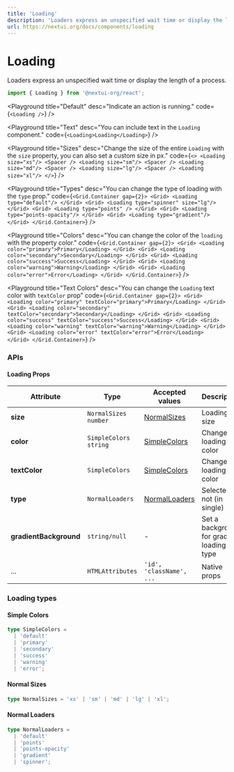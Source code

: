 ```yaml
---
title: 'Loading'
description: 'Loaders express an unspecified wait time or display the length of a process.'
url: https://nextui.org/docs/components/loading
---
```


# Loading

Loaders express an unspecified wait time or display the length of a process.

```jsx
import { Loading } from '@nextui-org/react';
```

<CarbonAd />

<Playground
  title="Default"
  desc="Indicate an action is running."
  code={`
  <Loading />
`}
/>

<Playground
  title="Text"
  desc="You can include text in the `Loading` component."
  code={`
  <Loading>Loading</Loading>
`}
/>

<Playground
  title="Sizes"
  desc="Change the size of the entire `Loading` with the `size` property, you can also set a custom size in px."
  code={`
<>
  <Loading size="xs"/>
  <Spacer />
  <Loading size="sm"/>
  <Spacer />
  <Loading size="md"/>
  <Spacer />
  <Loading size="lg"/>
  <Spacer />
  <Loading size="xl"/>
</>
`}
/>

<Playground
  title="Types"
  desc="You can change the type of loading with the `type` prop."
  code={`
  <Grid.Container gap={2}>
    <Grid>
      <Loading type="default"/>
    </Grid>
    <Grid>
      <Loading type="spinner" size="lg"/>
    </Grid>
    <Grid>
      <Loading type="points" />
    </Grid>
    <Grid>
      <Loading type="points-opacity"/>
    </Grid>
    <Grid>
      <Loading type="gradient"/>
    </Grid>
  </Grid.Container>
`}
/>

<Playground
  title="Colors"
  desc="You can change the color of the `loading` with the property color."
  code={`
<Grid.Container gap={2}>
  <Grid>
    <Loading color="primary">Primary</Loading>
  </Grid>
  <Grid>
    <Loading color="secondary">Secondary</Loading>
  </Grid>
  <Grid>
    <Loading color="success">Success</Loading>
  </Grid>
  <Grid>
    <Loading color="warning">Warning</Loading>
  </Grid>
  <Grid>
    <Loading color="error">Error</Loading>
  </Grid>
</Grid.Container>
`}
/>

<Playground
  title="Text Colors"
  desc="You can change the `Loading` text color with `textColor` prop"
  code={`
<Grid.Container gap={2}>
  <Grid>
    <Loading color="primary" textColor="primary">Primary</Loading>
  </Grid>
  <Grid>
    <Loading color="secondary" textColor="secondary">Secondary</Loading>
  </Grid>
  <Grid>
    <Loading color="success" textColor="success">Success</Loading>
  </Grid>
  <Grid>
    <Loading color="warning" textColor="warning">Warning</Loading>
  </Grid>
  <Grid>
    <Loading color="error" textColor="error">Error</Loading>
  </Grid>
</Grid.Container>
`}
/>

<Spacer y={3} />

### APIs

<Spacer y={2} />

#### Loading Props

| Attribute              | Type                    | Accepted values                  | Description                                | Default   |
| ---------------------- | ----------------------- | -------------------------------- | ------------------------------------------ | --------- |
| **size**               | `NormalSizes` `number`  | [NormalSizes](#normal-sizes)     | Loading size                               | `medium`  |
| **color**              | `SimpleColors` `string` | [SimpleColors](#simple-colors)   | Change loading color                       | `primary` |
| **textColor**          | `SimpleColors`          | [SimpleColors](#simple-colors)   | Change loading text color                  | `default` |
| **type**               | `NormalLoaders`         | [NormalLoaders](#normal-loaders) | Selected or not (in single)                | `default` |
| **gradientBackground** | `string/null`           | -                                | Set a background for gradient loading type | -         |
| ...                    | `HTMLAttributes`        | `'id', 'className', ...`         | Native props                               | -         |

<Spacer y={2} />

### Loading types

<Spacer y={1} />

#### Simple Colors

```ts
type SimpleColors =
  | 'default'
  | 'primary'
  | 'secondary'
  | 'success'
  | 'warning'
  | 'error';
```

#### Normal Sizes

```ts
type NormalSizes = 'xs' | 'sm' | 'md' | 'lg' | 'xl';
```

#### Normal Loaders

```ts
type NormalLoaders =
  | 'default'
  | 'points'
  | 'points-opacity'
  | 'gradient'
  | 'spinner';
```

